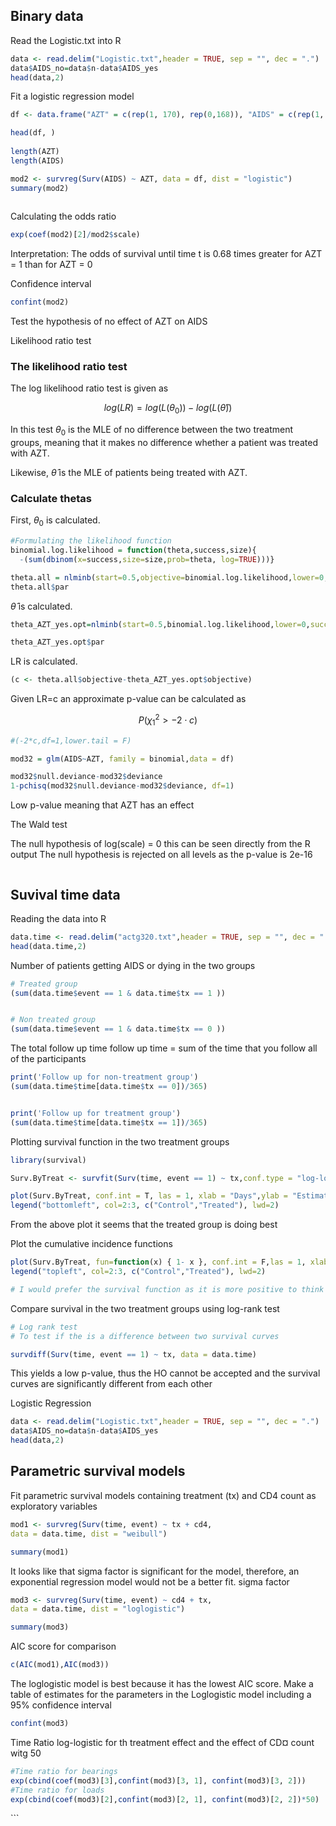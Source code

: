 #################
## Binary data ##
#################

Read the Logistic.txt into R
```r
data <- read.delim("Logistic.txt",header = TRUE, sep = "", dec = ".")
data$AIDS_no=data$n-data$AIDS_yes
head(data,2) 
```

Fit a logistic regression model

```r
df <- data.frame("AZT" = c(rep(1, 170), rep(0,168)), "AIDS" = c(rep(1, 25), rep(0, 145), rep(1, 44), rep(0, 124)))

head(df, )
         
length(AZT)
length(AIDS)

mod2 <- survreg(Surv(AIDS) ~ AZT, data = df, dist = "logistic")
summary(mod2)
         
```
Calculating the odds ratio

```r
exp(coef(mod2)[2]/mod2$scale)
```
Interpretation: The odds of survival until time t is 0.68 times greater for AZT = 1 than for AZT = 0

Confidence interval

```r
confint(mod2)

```
Test the hypothesis of no effect of AZT on AIDS

Likelihood ratio test

### The likelihood ratio test

The log likelihood ratio test is given as

$$log(LR) = log(L(\theta_{0}))-log(L(\hat \theta))$$

In this test $\theta_{0}$ is the MLE of no difference between the two treatment groups, meaning that it makes no difference whether a patient was treated with AZT. 

Likewise, $\hat \theta$ is the MLE of patients being treated with AZT. 

### Calculate thetas

First, $\theta_{0}$ is calculated. 

```r

#Formulating the likelihood function
binomial.log.likelihood = function(theta,success,size){
  -(sum(dbinom(x=success,size=size,prob=theta, log=TRUE)))}

theta.all = nlminb(start=0.5,objective=binomial.log.likelihood,lower=0,success=k,size=n)
theta.all$par
```

$\hat \theta$ is calculated. 

```r
theta_AZT_yes.opt=nlminb(start=0.5,binomial.log.likelihood,lower=0,success=data$AIDS_yes[1],size=data$n[1])

theta_AZT_yes.opt$par
```
LR is calculated. 

```r
(c <- theta.all$objective-theta_AZT_yes.opt$objective)
```

Given LR=c an approximate p-value can be calculated as

$$ P(\chi^2_{1} > -2 \cdot c)$$
```r
#(-2*c,df=1,lower.tail = F)

mod32 = glm(AIDS~AZT, family = binomial,data = df)

mod32$null.deviance-mod32$deviance
1-pchisq(mod32$null.deviance-mod32$deviance, df=1)
```
Low p-value meaning that AZT has an effect



The Wald test

The null hypothesis of log(scale) = 0 this can be seen directly from the R output
The null hypothesis is rejected on all levels as the p-value is 2e-16 



```r

```


#######################
## Suvival time data ##
#######################

Reading the data into R

```r
data.time <- read.delim("actg320.txt",header = TRUE, sep = "", dec = ".")
head(data.time,2) 
```

Number of patients getting AIDS or dying in the two groups
```r
# Treated group
(sum(data.time$event == 1 & data.time$tx == 1 ))


# Non treated group
(sum(data.time$event == 1 & data.time$tx == 0 ))

```
The total follow up time
follow up time = sum of the time that you follow all of the participants
```r
print('Follow up for non-treatment group')
(sum(data.time$time[data.time$tx == 0])/365)


print('Follow up for treatment group')
(sum(data.time$time[data.time$tx == 1])/365)
```
Plotting survival function in the two treatment groups

```r
library(survival)

Surv.ByTreat <- survfit(Surv(time, event == 1) ~ tx,conf.type = "log-log",data = data.time)

plot(Surv.ByTreat, conf.int = T, las = 1, xlab = "Days",ylab = "Estimated Survival Prob.", col=2:3, lwd = 2, ylim=c(0.8,1))
legend("bottomleft", col=2:3, c("Control","Treated"), lwd=2)


```
From the above plot it seems that the treated group is doing best

Plot the cumulative incidence functions

```r
plot(Surv.ByTreat, fun=function(x) { 1- x }, conf.int = F,las = 1, xlab = "Days",ylab = "Estimated Failure Prob.", col=2:3, lwd = 2)
legend("topleft", col=2:3, c("Control","Treated"), lwd=2)

# I would prefer the survival function as it is more positive to think about a survival probability than it is about a failure probability

```

Compare survival in the two treatment groups using log-rank test

```r
# Log rank test
# To test if the is a difference between two survival curves

survdiff(Surv(time, event == 1) ~ tx, data = data.time)


```
This yields a low p-value, thus the HO cannot be accepted and the survival curves are significantly different from each other


Logistic Regression

```r
data <- read.delim("Logistic.txt",header = TRUE, sep = "", dec = ".")
data$AIDS_no=data$n-data$AIDS_yes
head(data,2) 

```

################################
## Parametric survival models ##
################################

Fit parametric survival models containing treatment (tx) and CD4 count as exploratory variables

```r
mod1 <- survreg(Surv(time, event) ~ tx + cd4,
data = data.time, dist = "weibull")

summary(mod1)
```
It looks like that sigma factor is significant for the model, therefore, an exponential regression model would not be a better fit. 
sigma factor

```r

mod3 <- survreg(Surv(time, event) ~ cd4 + tx,
data = data.time, dist = "loglogistic")

summary(mod3)
```

AIC score for comparison

```r
c(AIC(mod1),AIC(mod3))
```
The loglogistic model is best because it has the lowest AIC score. 
Make a table of estimates for the parameters in the Loglogistic model including a 95% confidence interval

```r

confint(mod3)

```
Time Ratio log-logistic for th treatment effect and the effect of CD¤ count witg 50
```r
#Time ratio for bearings
exp(cbind(coef(mod3)[3],confint(mod3)[3, 1], confint(mod3)[3, 2]))
#Time ratio for loads
exp(cbind(coef(mod3)[2],confint(mod3)[2, 1], confint(mod3)[2, 2])*50)
```
```







